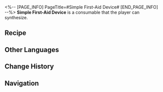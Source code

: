 <%-- [PAGE_INFO]
PageTitle=#Simple First-Aid Device#
[END_PAGE_INFO] --%>
{{Consumable Infobox
|id          = 400007
|image       = Item Simple First-Aid Device.png
|type        = undefined
|rarity      = 1
|effect      = Upon use, immediately heals one selected downed character for 5% of their Max HP.
|description = It is tiny, but it does its job of stimulating the heart muscles and bringing the heart beat back on track.<br />A milestone in medicine that has saved countless lives.
|effectType  = 
|effectType2 = 
|effectType3 = 
|recipe      = {{cx|Source missing}}
|source1     = [[Omni-Synthesizer]]
|source2     = [[Vending Machine]]
|source3     = 
}}
{{Description|''"If you've read up to this part, then you should go spend 30 minutes learning how to perform CPR. You won't find it useful most of the time, but when you do, you'll thank those 30 minutes."''}}
'''Simple First-Aid Device''' is a consumable that the player can synthesize.

==Recipe==
{{Recipe
|type       = Synthesis
|group      = Consumable
|Phlogiston = 1
|Metal      = 1
|sort       = Phlogiston;Metal
}}

==Other Languages==
{{Other Languages
|en   = Simple First-Aid Device
|zhs  = 简易抢救器
|zht  = 簡易搶救器
|ja   = 簡易救急器
|ko   = 간이 소생기
|es   = Dispositivo sencillo de primeros auxilios
|fr   = Appareil simple de premiers secours
|ru   = Простое устройство первой помощи
|th   = Simple First-Aid Device
|vi   = Máy Cấp Cứu Đơn Giản
|de   = Einfaches Erste-Hilfe-Gerät
|id   = Simple First-Aid Device
|pt   = Dispositivo de Primeiros Socorros Simples
}}

==Change History==
{{Change History|1.0}}

==Navigation==
{{Consumable Navbox}}